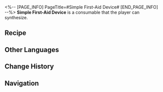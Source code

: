 <%-- [PAGE_INFO]
PageTitle=#Simple First-Aid Device#
[END_PAGE_INFO] --%>
{{Consumable Infobox
|id          = 400007
|image       = Item Simple First-Aid Device.png
|type        = undefined
|rarity      = 1
|effect      = Upon use, immediately heals one selected downed character for 5% of their Max HP.
|description = It is tiny, but it does its job of stimulating the heart muscles and bringing the heart beat back on track.<br />A milestone in medicine that has saved countless lives.
|effectType  = 
|effectType2 = 
|effectType3 = 
|recipe      = {{cx|Source missing}}
|source1     = [[Omni-Synthesizer]]
|source2     = [[Vending Machine]]
|source3     = 
}}
{{Description|''"If you've read up to this part, then you should go spend 30 minutes learning how to perform CPR. You won't find it useful most of the time, but when you do, you'll thank those 30 minutes."''}}
'''Simple First-Aid Device''' is a consumable that the player can synthesize.

==Recipe==
{{Recipe
|type       = Synthesis
|group      = Consumable
|Phlogiston = 1
|Metal      = 1
|sort       = Phlogiston;Metal
}}

==Other Languages==
{{Other Languages
|en   = Simple First-Aid Device
|zhs  = 简易抢救器
|zht  = 簡易搶救器
|ja   = 簡易救急器
|ko   = 간이 소생기
|es   = Dispositivo sencillo de primeros auxilios
|fr   = Appareil simple de premiers secours
|ru   = Простое устройство первой помощи
|th   = Simple First-Aid Device
|vi   = Máy Cấp Cứu Đơn Giản
|de   = Einfaches Erste-Hilfe-Gerät
|id   = Simple First-Aid Device
|pt   = Dispositivo de Primeiros Socorros Simples
}}

==Change History==
{{Change History|1.0}}

==Navigation==
{{Consumable Navbox}}